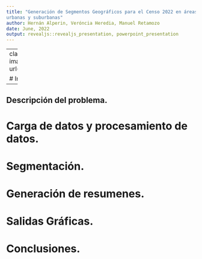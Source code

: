 ```yaml
---
title: "Generación de Segmentos Geográficos para el Censo 2022 en áreas
urbanas y suburbanas"
author: Hernán Alperin, Veróncia Heredia, Manuel Retamozo
date: June, 2022
output: revealjs::revealjs_presentation, powerpoint_presentation
---
```


---
class: center, inverse
background-image: url("plantilla_idera_html/img0.png")

# Introducción al problema.
---


## Descripción del problema.


# Carga de datos y procesamiento de datos.


# Segmentación.

# Generación de resumenes.

# Salidas Gráficas.

# Conclusiones.

